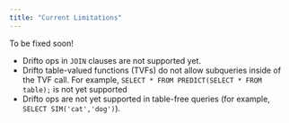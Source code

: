```yaml
---
title: "Current Limitations"
---
```


<Note>To be fixed soon!</Note>

- Drifto ops in `JOIN` clauses are not supported yet.
- Drifto table-valued functions (TVFs) do not allow subqueries inside of the TVF call. For example,
  `SELECT * FROM PREDICT(SELECT * FROM table);` is not yet supported
- Drifto ops are not yet supported in table-free queries (for example, `SELECT SIM('cat','dog')`).
